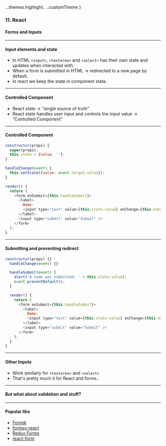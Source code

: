 
  ...themes.highlight,
  ...customTheme
}

### 11. React
#### Forms and Inputs


---

#### Input elements and state

* In HTML ```<input>```, ```<textarea>``` and ```<select>``` has their own state and updates when interacted with.
* When a form is submitted in HTML → redirected to a new page by default.
* In react we keep the state in component state.


---

#### Controlled Component

* React state →  “single source of truth"
* React state handles user input and controls the input value → “Controlled Component"


---

####  Controlled Component
```JavaScript
constructor(props) {
  super(props);
  this.state = {value: ''};
}

handleChange(event) {
  this.setState({value: event.target.value});
}

render() {
  return (
    <form onSubmit={this.handleSubmit}>
      <label>
        Name:
        <input type="text" value={this.state.value} onChange={this.handleChange} />
      </label>
      <input type="submit" value="Submit" />
    </form>
  );
}
```


---

####  Submitting and preventing redirect
```JavaScript
constructor(props) {}
  handleChange(event) {}

  handleSubmit(event) {
    alert('A name was submitted: ' + this.state.value);
    event.preventDefault();
  }

  render() {
    return (
      <form onSubmit={this.handleSubmit}>
        <label>
          Name:
          <input type="text" value={this.state.value} onChange={this.handleChange} />
        </label>
        <input type="submit" value="Submit" />
      </form>
    );
  }
}
```


---

####  Other Inputs

* Work similarly for ```<textarea>``` and ```<select>```
* That's pretty much it for React and forms..


---

#### But what about validation and stuff?


---

#### Popular libs

* <a href="https://github.com/jaredpalmer/formik" target="blank">Formik</a>
* <a href="https://github.com/christianalfoni/formsy-react" target="_blank">formsy-react</a>
* <a href="https://redux-form.com/8.3.0/" target="_blank">Redux Forms</a>
* <a href="https://github.com/tannerlinsley/react-form" target="_blank">react-form</a>